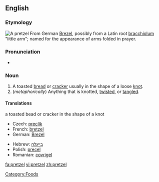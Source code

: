 {{wikipedia}}
==English==

===Etymology===
[[Image:Breze.jpg|thumb|A pretzel]]
From German [[Brezel]], possibly from a Latin root [[bracchiolum]] "little arm"; named for the appearance of arms folded in prayer.

===Pronunciation===
*{{IPA|/ˈprɛt.səl/}}

===Noun===
{{en-noun}}

# A toasted [[bread]] or [[cracker]] usually in the shape of a loose [[knot]].
# (''metaphorically'') Anything that is knotted, [[twist]]ed, or [[tangle]]d.

====Translations====
;a toasted bead or cracker in the shape of a knot
{{top}}
*Czech: [[preclík]] {{m}}
*French: [[bretzel]] {{m}}
*German: [[Brezel]] {{f}}
{{mid}}
*Hebrew: [[בייגלה]]
*Polish: [[precel]]
*Romanian: [[covrigel]] {{m}}
{{bottom}}

[[Category:Foods]]

[[fa:pretzel]]
[[vi:pretzel]]
[[zh:pretzel]]